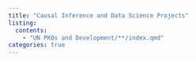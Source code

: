 ```yaml
---
title: "Causal Inference and Data Science Projects"
listing:
  contents: 
    - "UN PKOs and Development/**/index.qmd"
categories: true
---
```

